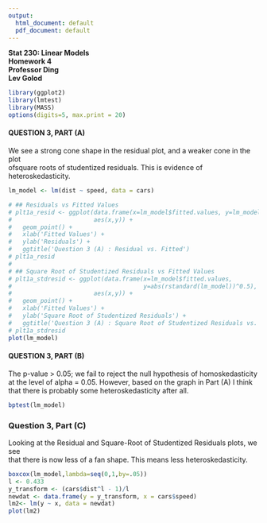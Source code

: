```yaml
---
output:
  html_document: default
  pdf_document: default
---
```

**Stat 230: Linear Models**  
**Homework 4**  
**Professor Ding**  
**Lev Golod**

```r
library(ggplot2)
library(lmtest)
library(MASS)
options(digits=5, max.print = 20)
```



#### QUESTION 3, PART (A)

We see a strong cone shape in the residual plot, and a weaker cone in the plot   
ofsquare roots of studentized residuals. This is evidence of heteroskedasticity.  
```r
lm_model <- lm(dist ~ speed, data = cars)

# ## Residuals vs Fitted Values
# plt1a_resid <- ggplot(data.frame(x=lm_model$fitted.values, y=lm_model$residuals),
#                       aes(x,y)) +
#   geom_point() +
#   xlab('Fitted Values') +
#   ylab('Residuals') +
#   ggtitle('Question 3 (A) : Residual vs. Fitted')
# plt1a_resid
# 
# ## Square Root of Studentized Residuals vs Fitted Values
# plt1a_stdresid <- ggplot(data.frame(x=lm_model$fitted.values, 
#                                     y=abs(rstandard(lm_model))^0.5),
#                       aes(x,y)) +
#   geom_point() +
#   xlab('Fitted Values') +
#   ylab('Square Root of Studentized Residuals') +
#   ggtitle('Question 3 (A) : Square Root of Studentized Residuals vs. Fitted')
# plt1a_stdresid
plot(lm_model)
```



#### QUESTION 3, PART (B)

The p-value > 0.05; we fail to reject the null hypothesis of homoskedasticity  
at the level of alpha = 0.05. However, based on the graph in Part (A) I think  
that there is probably some heteroskedasticity after all.
```r
bptest(lm_model)
```



### Question 3, Part (C)

Looking at the Residual and Square-Root of Studentized Residuals plots, we see  
that there is now less of a fan shape. This means less heteroskedasticity.
```r
boxcox(lm_model,lambda=seq(0,1,by=.05))
l <- 0.433
y_transform <- (cars$dist^l - 1)/l
newdat <- data.frame(y = y_transform, x = cars$speed)
lm2<- lm(y ~ x, data = newdat)
plot(lm2)
```

